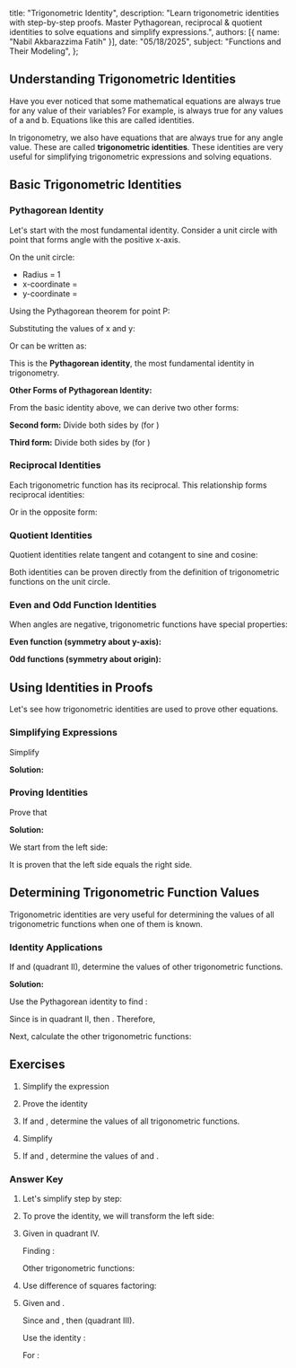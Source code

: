 
  title: "Trigonometric Identity",
  description: "Learn trigonometric identities with step-by-step proofs. Master Pythagorean, reciprocal & quotient identities to solve equations and simplify expressions.",
  authors: [{ name: "Nabil Akbarazzima Fatih" }],
  date: "05/18/2025",
  subject: "Functions and Their Modeling",
};

## Understanding Trigonometric Identities

Have you ever noticed that some mathematical equations are always true for any value of their variables? For example, <InlineMath math="(a + b)^2 = a^2 + 2ab + b^2" /> is always true for any values of a and b. Equations like this are called identities.

In trigonometry, we also have equations that are always true for any angle value. These are called **trigonometric identities**. These identities are very useful for simplifying trigonometric expressions and solving equations.

## Basic Trigonometric Identities

### Pythagorean Identity

Let's start with the most fundamental identity. Consider a unit circle with point <InlineMath math="P(x, y)" /> that forms angle <InlineMath math="\theta" /> with the positive x-axis.

<UnitCircle
  title="Unit Circle and Pythagorean Identity"
  description="Notice how the coordinates of point P change as the angle changes. These coordinates are the values of cos θ and sin θ."
  angle={45}
/>

On the unit circle:

- Radius = 1
- x-coordinate = <InlineMath math="\cos \theta" />
- y-coordinate = <InlineMath math="\sin \theta" />

Using the Pythagorean theorem for point P:

<BlockMath math="x^2 + y^2 = 1^2" />

Substituting the values of x and y:

<BlockMath math="(\cos \theta)^2 + (\sin \theta)^2 = 1" />

Or can be written as:

<BlockMath math="\sin^2 \theta + \cos^2 \theta = 1" />

This is the **Pythagorean identity**, the most fundamental identity in trigonometry.

**Other Forms of Pythagorean Identity:**

From the basic identity above, we can derive two other forms:

**Second form:** Divide both sides by <InlineMath math="\cos^2 \theta" /> (for <InlineMath math="\cos \theta \neq 0" />)

<div className="flex flex-col gap-4">
  <BlockMath math="\frac{\sin^2 \theta}{\cos^2 \theta} + \frac{\cos^2 \theta}{\cos^2 \theta} = \frac{1}{\cos^2 \theta}" />
  <BlockMath math="\tan^2 \theta + 1 = \sec^2 \theta" />
</div>

**Third form:** Divide both sides by <InlineMath math="\sin^2 \theta" /> (for <InlineMath math="\sin \theta \neq 0" />)

<div className="flex flex-col gap-4">
  <BlockMath math="\frac{\sin^2 \theta}{\sin^2 \theta} + \frac{\cos^2 \theta}{\sin^2 \theta} = \frac{1}{\sin^2 \theta}" />
  <BlockMath math="1 + \cot^2 \theta = \csc^2 \theta" />
</div>

### Reciprocal Identities

Each trigonometric function has its reciprocal. This relationship forms reciprocal identities:

<div className="flex flex-col gap-4">
  <BlockMath math="\sin \theta = \frac{1}{\csc \theta}" />
  <BlockMath math="\cos \theta = \frac{1}{\sec \theta}" />
  <BlockMath math="\tan \theta = \frac{1}{\cot \theta}" />
</div>

Or in the opposite form:

<div className="flex flex-col gap-4">
  <BlockMath math="\csc \theta = \frac{1}{\sin \theta}" />
  <BlockMath math="\sec \theta = \frac{1}{\cos \theta}" />
  <BlockMath math="\cot \theta = \frac{1}{\tan \theta}" />
</div>

### Quotient Identities

Quotient identities relate tangent and cotangent to sine and cosine:

<div className="flex flex-col gap-4">
  <BlockMath math="\tan \theta = \frac{\sin \theta}{\cos \theta}" />
  <BlockMath math="\cot \theta = \frac{\cos \theta}{\sin \theta}" />
  <Triangle
    title="Trigonometric Function Visualization"
    description="Observe how the ratios of triangle sides give sin, cos, and tan values. Also notice how these values change as the angle changes."
    angle={30}
    labels={{
      opposite: "Opposite Side",
      adjacent: "Adjacent Side",
      hypotenuse: "Hypotenuse",
    }}
  />
</div>

Both identities can be proven directly from the definition of trigonometric functions on the unit circle.

### Even and Odd Function Identities

When angles are negative, trigonometric functions have special properties:

**Even function (symmetry about y-axis):**

<BlockMath math="\cos(-\theta) = \cos \theta" />

**Odd functions (symmetry about origin):**

<div className="flex flex-col gap-4">
  <BlockMath math="\sin(-\theta) = -\sin \theta" />
  <BlockMath math="\tan(-\theta) = -\tan \theta" />
  <UnitCircle
    title="Exploring Even and Odd Properties"
    description="Try moving the slider to negative and positive values. Notice how cos, sin, and tan values change for opposite angles."
    angle={60}
  />
</div>

## Using Identities in Proofs

Let's see how trigonometric identities are used to prove other equations.

### Simplifying Expressions

Simplify <InlineMath math="\frac{\sin^2 \theta}{\cos \theta} + \cos \theta" />

**Solution:**

<div className="flex flex-col gap-4">
  <BlockMath math="\frac{\sin^2 \theta}{\cos \theta} + \cos \theta = \frac{\sin^2 \theta}{\cos \theta} + \frac{\cos^2 \theta}{\cos \theta}" />
  <BlockMath math="= \frac{\sin^2 \theta + \cos^2 \theta}{\cos \theta}" />
  <BlockMath math="= \frac{1}{\cos \theta} \quad \text{(using Pythagorean identity)}" />
  <BlockMath math="= \sec \theta" />
</div>

### Proving Identities

Prove that <InlineMath math="\frac{1 + \tan^2 \theta}{\sec \theta} = \sec \theta" />

**Solution:**

We start from the left side:

<div className="flex flex-col gap-4">
  <BlockMath math="\frac{1 + \tan^2 \theta}{\sec \theta} = \frac{\sec^2 \theta}{\sec \theta} \quad \text{(using } 1 + \tan^2 \theta = \sec^2 \theta \text{)}" />
  <BlockMath math="= \sec \theta" />
</div>

It is proven that the left side equals the right side.

## Determining Trigonometric Function Values

Trigonometric identities are very useful for determining the values of all trigonometric functions when one of them is known.

### Identity Applications

If <InlineMath math="\sin \theta = \frac{3}{5}" /> and <InlineMath math="90° < \theta < 180°" /> (quadrant II), determine the values of other trigonometric functions.

**Solution:**

Use the Pythagorean identity to find <InlineMath math="\cos \theta" />:

<div className="flex flex-col gap-4">
  <BlockMath math="\sin^2 \theta + \cos^2 \theta = 1" />
  <BlockMath math="\left(\frac{3}{5}\right)^2 + \cos^2 \theta = 1" />
  <BlockMath math="\frac{9}{25} + \cos^2 \theta = 1" />
  <BlockMath math="\cos^2 \theta = 1 - \frac{9}{25} = \frac{16}{25}" />
  <BlockMath math="\cos \theta = \pm \frac{4}{5}" />
</div>

Since <InlineMath math="\theta" /> is in quadrant II, then <InlineMath math="\cos \theta < 0" />.
Therefore, <InlineMath math="\cos \theta = -\frac{4}{5}" />

Next, calculate the other trigonometric functions:

<div className="flex flex-col gap-4">
  <BlockMath math="\tan \theta = \frac{\sin \theta}{\cos \theta} = \frac{3/5}{-4/5} = -\frac{3}{4}" />
  <BlockMath math="\csc \theta = \frac{1}{\sin \theta} = \frac{5}{3}" />
  <BlockMath math="\sec \theta = \frac{1}{\cos \theta} = -\frac{5}{4}" />
  <BlockMath math="\cot \theta = \frac{1}{\tan \theta} = -\frac{4}{3}" />
</div>

## Exercises

1. Simplify the expression <InlineMath math="\frac{\tan \theta \cdot \cos \theta}{\sin \theta}" />

2. Prove the identity <InlineMath math="\frac{\sin \theta}{1 + \cos \theta} = \frac{1 - \cos \theta}{\sin \theta}" />

3. If <InlineMath math="\cos \theta = \frac{5}{13}" /> and <InlineMath math="270° < \theta < 360°" />, determine the values of all trigonometric functions.

4. Simplify <InlineMath math="\sin^4 \theta - \cos^4 \theta" />

5. If <InlineMath math="\tan \theta = \frac{4}{3}" /> and <InlineMath math="\sin \theta < 0" />, determine the values of <InlineMath math="\sin \theta" /> and <InlineMath math="\cos \theta" />.

### Answer Key

1. Let's simplify step by step:

   <div className="flex flex-col gap-4">
     <BlockMath math="\frac{\tan \theta \cdot \cos \theta}{\sin \theta} = \frac{\frac{\sin \theta}{\cos \theta} \cdot \cos \theta}{\sin \theta}" />
     <BlockMath math="= \frac{\sin \theta}{\sin \theta} = 1" />
   </div>

2. To prove the identity, we will transform the left side:

   <div className="flex flex-col gap-4">
     <BlockMath math="\frac{\sin \theta}{1 + \cos \theta} = \frac{\sin \theta}{1 + \cos \theta} \cdot \frac{1 - \cos \theta}{1 - \cos \theta}" />
     <BlockMath math="= \frac{\sin \theta (1 - \cos \theta)}{(1 + \cos \theta)(1 - \cos \theta)}" />
     <BlockMath math="= \frac{\sin \theta (1 - \cos \theta)}{1 - \cos^2 \theta}" />
     <BlockMath math="= \frac{\sin \theta (1 - \cos \theta)}{\sin^2 \theta}" />
     <BlockMath math="= \frac{1 - \cos \theta}{\sin \theta}" />
   </div>

3. Given <InlineMath math="\cos \theta = \frac{5}{13}" /> in quadrant IV.

   Finding <InlineMath math="\sin \theta" />:

   <div className="flex flex-col gap-4">
     <BlockMath math="\sin^2 \theta = 1 - \cos^2 \theta = 1 - \frac{25}{169} = \frac{144}{169}" />
     <BlockMath math="\sin \theta = -\frac{12}{13} \text{ (negative in quadrant IV)}" />
   </div>

   Other trigonometric functions:

   <div className="flex flex-col gap-4">
     <BlockMath math="\tan \theta = \frac{-12/13}{5/13} = -\frac{12}{5}" />
     <BlockMath math="\csc \theta = -\frac{13}{12}" />
     <BlockMath math="\sec \theta = \frac{13}{5}" />
     <BlockMath math="\cot \theta = -\frac{5}{12}" />
   </div>

4. Use difference of squares factoring:

   <div className="flex flex-col gap-4">
     <BlockMath math="\sin^4 \theta - \cos^4 \theta = (\sin^2 \theta)^2 - (\cos^2 \theta)^2" />
     <BlockMath math="= (\sin^2 \theta + \cos^2 \theta)(\sin^2 \theta - \cos^2 \theta)" />
     <BlockMath math="= 1 \cdot (\sin^2 \theta - \cos^2 \theta)" />
     <BlockMath math="= \sin^2 \theta - \cos^2 \theta" />
   </div>

5. Given <InlineMath math="\tan \theta = \frac{4}{3}" /> and <InlineMath math="\sin \theta < 0" />.

   Since <InlineMath math="\tan \theta > 0" /> and <InlineMath math="\sin \theta < 0" />, then <InlineMath math="\cos \theta < 0" /> (quadrant III).

   Use the identity <InlineMath math="1 + \tan^2 \theta = \sec^2 \theta" />:

   <div className="flex flex-col gap-4">
     <BlockMath math="1 + \frac{16}{9} = \sec^2 \theta" />
     <BlockMath math="\sec^2 \theta = \frac{25}{9}" />
     <BlockMath math="\sec \theta = -\frac{5}{3} \text{ (negative in quadrant III)}" />
     <BlockMath math="\cos \theta = -\frac{3}{5}" />
   </div>

   For <InlineMath math="\sin \theta" />:

   <div className="flex flex-col gap-4">
     <BlockMath math="\tan \theta = \frac{\sin \theta}{\cos \theta}" />
     <BlockMath math="\frac{4}{3} = \frac{\sin \theta}{-3/5}" />
     <BlockMath math="\sin \theta = \frac{4}{3} \cdot \left(-\frac{3}{5}\right) = -\frac{4}{5}" />
   </div>
